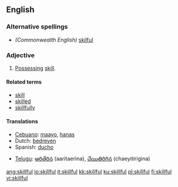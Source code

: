 ==English==

===Alternative spellings===
*''(Commonwealth English)'' [[skilful]]

===Adjective===
{{en-adj}}

# [[possess|Possessing]] [[skill]].

====Related terms====
*[[skill]]
*[[skilled]]
*[[skillfully]]

====Translations====
{{top}}
*[[Cebuano]]: [[maayo]], [[hanas]]
*Dutch: [[bedreven]]
*Spanish: [[ducho]]
{{mid}}
*[[Telugu]]: [[ఆరితేరిన]] (aaritaerina), [[చేయితిరిగిన]] (chaeyitirigina)
{{bottom}}

[[ang:skillful]]
[[io:skillful]]
[[it:skillful]]
[[kk:skillful]]
[[ku:skillful]]
[[pl:skillful]]
[[fi:skillful]]
[[vi:skillful]]